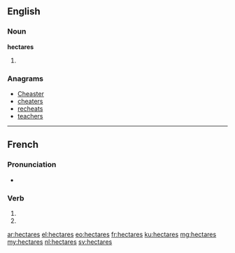 {{also|hectarés}}
==English==

===Noun===
'''hectares'''

# {{plural of|hectare}}

===Anagrams===
* [[Cheaster#English|Cheaster]]
* [[cheaters#English|cheaters]]
* [[recheats#English|recheats]]
* [[teachers#English|teachers]]

----

==French==

===Pronunciation===
* {{homophones|lang=fr|hectare|hectarent}}

===Verb===
{{fr-verb-form}}

# {{conjugation of|hectarer||2|s|pres|ind|lang=fr}}
# {{conjugation of|hectarer||2|s|pres|sub|lang=fr}}

[[ar:hectares]]
[[el:hectares]]
[[eo:hectares]]
[[fr:hectares]]
[[ku:hectares]]
[[mg:hectares]]
[[my:hectares]]
[[nl:hectares]]
[[sv:hectares]]